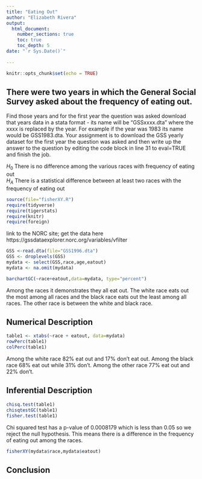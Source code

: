 ```yaml
---
title: "Eating Out"
author: "Elizabeth Rivera"
output: 
  html_document:
    number_sections: true
    toc: true
    toc_depth: 5
date: "`r Sys.Date()`"    
    
---
```


```r
knitr::opts_chunk$set(echo = TRUE)
```

## There were two years in which the General Social Survey asked about the frequency of eating out.


Find those years and for the first year the question was asked download that years data in a stata format - its name will be "GSSxxxx.dta" where the xxxx is replaced by the year.  For example if the year was 1983 its name would be GSS1983.dta. Your assignment is to download the GSS yearly dataset for the first year the question was asked and then  write up the answer to the question by editing the  code block in line 31 to eval=TRUE and finish the job. 

$H_0$ There is no difference among the various races with frequency of eating out  
$H_A$ There is a statistical difference between at least two races with the frequency of eating out  


```r
source(file="fisherXY.R")
require(tidyverse)
require(tigerstats)
require(knitr)
require(foreign)
```

link to the NORC site; get the data here
https://gssdataexplorer.norc.org/variables/vfilter


```r
GSS <-read.dta(file="GSS1996.dta")
GSS <- droplevels(GSS)
mydata <- select(GSS,race,age,eatout)
mydata <- na.omit(mydata)
```


```r
barchartGC(~race+eatout,data=mydata, type="percent")
```

Among the races it demonstrates they all eat out. The white race eats out the most among all races and the black race eats out the least among all races. The other race is between the white and black race.   


## Numerical Description  

```r
table1 <- xtabs(~race + eatout, data=mydata)
rowPerc(table1)
colPerc(table1)
```

Among the white race 82% eat out and 17% don't eat out. Among the black race 68% eat out while 31% don't. Among the other race 77% eat out and 22% don't. 

## Inferential Description  

```r
chisq.test(table1)
chisqtestGC(table1)
fisher.test(table1)
```

Chi squared test has a p-value of 0.0008179 which is less than 0.05 so we reject the null hypothesis. This means there is a difference in the frequency of eating out among the races.   


```r
fisherXY(mydata$race,mydata$eatout)
```



## Conclusion  

